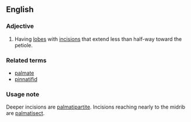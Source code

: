 ==English==
===Adjective===
{{en-adj|-}}
# {{botany}} {{qualifier|leaves}} Having [[lobe]]s with [[incision]]s that extend less than half-way toward the petiole.

===Related terms===
*[[palmate]]
*[[pinnatifid]]

===Usage note===
Deeper incisions are [[palmatipartite]]. Incisions reaching nearly to the midrib are [[palmatisect]].
